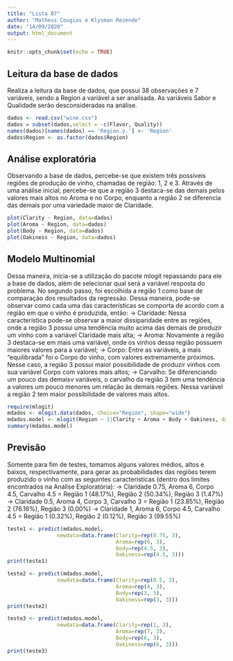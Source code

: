 ```yaml
---
title: "Lista 07"
author: "Matheus Cougias e Klysman Rezende"
date: "14/09/2020"
output: html_document
---
```


```r
knitr::opts_chunk$set(echo = TRUE)
```

## Leitura da base de dados
Realiza a leitura da base de dados, que possui 38 observações e 7 variáveis, sendo a Region a variável a ser analisada. As variáveis Sabor e Qualidade serão desconsideradas na análise.
```r
dados <- read.csv("wine.csv")
dados = subset(dados,select = -c(Flavor, Quality))
names(dados)[names(dados) == 'Region.y.'] <- 'Region'
dados$Region <- as.factor(dados$Region)
```


## Análise exploratória
Observando a base de dados, percebe-se que existem três possíveis regiões de produção de vinho, chamadas de região: 1, 2 e 3. Através de uma análise inicial, percebe-se que a região 3 destaca-se das demais pelos valores mais altos no Aroma e no Corpo, enquanto a região 2 se diferencia das demais por uma variedade maior de Claridade.
```r
plot(Clarity ~ Region, data=dados)
plot(Aroma ~ Region, data=dados)
plot(Body ~ Region, data=dados)
plot(Oakiness ~ Region, data=dados)
```


## Modelo Multinomial
Dessa maneira, inicia-se a utilização do pacote mlogit repassando para ele a base de dados, além de selecionar qual será a variável resposta do problema. No segundo passo, foi escolhida a região 1 como base de comparação dos resultados da regressão. Dessa maneira, pode-se observar como cada uma das características se comporta de acordo com a região em que o vinho é produzida, então:
-> Claridade: Nessa característica pode-se observar a maior dissiparidade entre as regiões, onde a região 3 possui uma tendência muito acima das demais de produzir um vinho com a variável Claridade mais alta;
-> Aroma: Novamente a região 3 destaca-se em mais uma variável, onde os vinhos dessa região possuem maiores valores para a variável;
-> Corpo: Entre as variáveis, a mais "equilibrada" foi o Corpo do vinho, com valores extremamente próximos. Nesse caso, a região 3 possui maior possibilidade de produzir vinhos com sua variável Corpo com valores mais altos;
-> Carvalho: Se diferenciando um pouco das demaisv variáveis, o carvalho da região 3 tem uma tendência a valores um pouco menores um relação às demais regiões. Nessa variável a região 2 tem maior possibilidade de valores mais altos.
```r
require(mlogit)
mdados <- mlogit.data(dados, choice="Region", shape="wide")
mdados.model <- mlogit(Region ~ 1|Clarity + Aroma + Body + Oakiness, data = mdados, reflevel=1)
summary(mdados.model)
```


## Previsão
Somente para fim de testes, tomamos alguns valores médios, altos e baixos, respectivamente, para gerar as probabilidades das regiões terem produzido o vinho com as seguintes características (dentro dos limites encontrados na Análise Exploratória):
-> Claridade 0.75, Aroma 6, Corpo 4.5, Carvalho 4.5 = Região 1 (48.17%), Região 2 (50.34%), Região 3 (1.47%)
-> Claridade 0.5, Aroma 4, Corpo 3, Carvalho 3 = Região 1 (23.85%), Região 2 (76.16%), Região 3 (0.00%)
-> Claridade 1, Aroma 6, Corpo 4.5, Carvalho 4.5 = Região 1 (0.32%), Região 2 (0.12%), Região 3 (99.55%)
```r
teste1 <- predict(mdados.model, 
                newdata=data.frame(Clarity=rep(0.75, 3), 
                                   Aroma=rep(6, 3),
                                   Body=rep(4.5, 3),
                                   Oakiness=rep(4.5, 3)))
print(teste1)

teste2 <- predict(mdados.model, 
                newdata=data.frame(Clarity=rep(0.5, 3), 
                                   Aroma=rep(4, 3),
                                   Body=rep(3, 3),
                                   Oakiness=rep(3, 3)))
print(teste2)

teste3 <- predict(mdados.model, 
                newdata=data.frame(Clarity=rep(1, 3), 
                                   Aroma=rep(7, 3),
                                   Body=rep(6, 3),
                                   Oakiness=rep(6, 3)))
print(teste3)
```


































